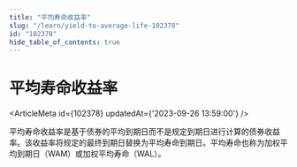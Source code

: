 ```yaml
---
title: "平均寿命收益率"
slug: "/learn/yield-to-average-life-102378"
id: "102378"
hide_table_of_contents: true
---
```



# 平均寿命收益率

<ArticleMeta id={102378} updatedAt={'2023-09-26 13:59:00'} />
<div className='border-solid border-b border-t-0 my-4 border-[var(--ifm-color-gray-300)]' />

平均寿命收益率是基于债券的平均到期日而不是规定到期日进行计算的债券收益率。该收益率将规定的最终到期日替换为平均寿命到期日。平均寿命也称为加权平均到期日（WAM）或加权平均寿命（WAL）。
